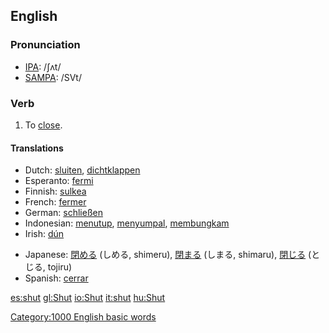 ==English==
===Pronunciation===
*[[International Phonetic Alphabet|IPA]]: /ʃʌt/
*[[SAMPA]]: /SVt/

=== Verb ===
{{irregverb|'''to shut'''|'''[[shuts]]'''|'''shut'''|'''shut'''|'''[[shutting]]'''}}

#To [[close]].

==== Translations ====
{{top}}
*Dutch: [[sluiten]], [[dichtklappen]]
*Esperanto: [[fermi]]
*Finnish: [[sulkea]]
*French: [[fermer]]
*German: [[schließen]]
*Indonesian: [[tutup|menutup]], [[sumpal|menyumpal]], [[bungkam|membungkam]]
*Irish: [[dún]]
{{mid}}
*Japanese: [[閉める]] (しめる, shimeru), [[閉まる]] (しまる, shimaru), [[閉じる]] (とじる, tojiru)
*Spanish: [[cerrar]]
{{bottom}}

[[Category:1000 English basic words]]

[[es:shut]]
[[gl:Shut]]
[[io:Shut]]
[[it:shut]]
[[hu:Shut]]